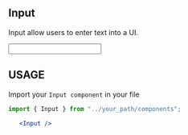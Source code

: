 

<Meta title="Atoms|Input" component={Input}/>

## Input
Input allow users to enter text into a UI.

<Preview withToolbar>
    <Story name="Input">
        <Input/>
    </Story>
</Preview>

<Props of={Input} />

## USAGE

Import your `Input component` in your file

```jsx
import { Input } from "../your_path/components";

```

```jsx
   <Input />
```
